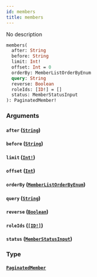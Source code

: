 ```yaml
---
id: members
title: members
---
```


No description

```graphql
members(
  after: String
  before: String
  limit: Int!
  offset: Int = 0
  orderBy: MemberListOrderByEnum
  query: String
  reverse: Boolean
  roleIds: [ID!] = []
  status: MemberStatusInput
): PaginatedMember!

```

### Arguments

#### `after` ([`String`](/graphql/scalars/string))

#### `before` ([`String`](/graphql/scalars/string))

#### `limit` ([`Int!`](/graphql/scalars/int))

#### `offset` ([`Int`](/graphql/scalars/int))

#### `orderBy` ([`MemberListOrderByEnum`](/graphql/enums/member-list-order-by-enum))

#### `query` ([`String`](/graphql/scalars/string))

#### `reverse` ([`Boolean`](/graphql/scalars/boolean))

#### `roleIds` ([`[ID!]`](/graphql/scalars/id))

#### `status` ([`MemberStatusInput`](/graphql/enums/member-status-input))

### Type

#### [`PaginatedMember`](/graphql/objects/paginated-member)
